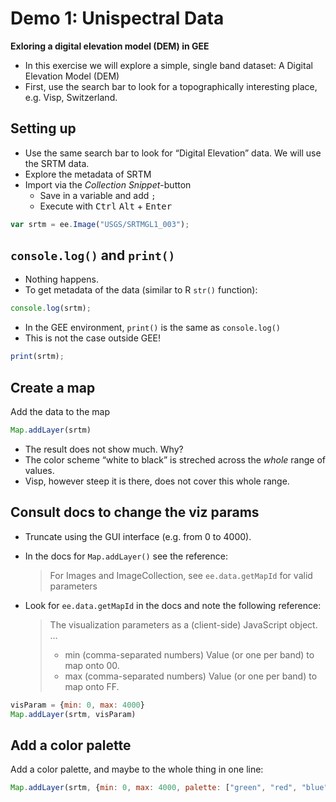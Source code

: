 

# Demo 1: Unispectral Data

**Exloring a digital elevation model (DEM) in GEE**

- In this exercise we will explore a simple, single band dataset: A Digital Elevation Model (DEM)
- First, use the search bar to look for a topographically interesting place, e.g. Visp, Switzerland.


## Setting up

- Use the same search bar to look for "Digital Elevation" data. We will use the SRTM data.
- Explore the metadata of SRTM
- Import via the *Collection Snippet*-button
  - Save in a variable and add `;`
  - Execute with <kbd>Ctrl</kbd> <kbd>Alt</kbd> + <kbd>Enter</kbd>


```js
var srtm = ee.Image("USGS/SRTMGL1_003");
```

## `console.log()` and `print()`

- Nothing happens. 
- To get metadata of the data (similar to R `str()` function):

```js
console.log(srtm);
```

- In the GEE environment, `print()` is the same as `console.log()` 
- This is not the case outside GEE!

```js
print(srtm);
```

## Create a map

Add the data to the map

```js
Map.addLayer(srtm)
```

- The result does not show much. Why?
- The color scheme  "white to black" is streched across the *whole* range of values. 
- Visp, however steep it is there, does not cover this whole range. 

## Consult docs to change the viz params

- Truncate using the GUI interface (e.g. from 0 to 4000). 
- In the docs for `Map.addLayer()` see the reference:

  > For Images and ImageCollection, see `ee.data.getMapId` for valid parameters

 - Look for `ee.data.getMapId` in the docs and note the following reference:

   > The visualization parameters as a (client-side) JavaScript object.
   > ...
   > - min (comma-separated numbers) Value (or one per band) to map onto 00.
   > - max (comma-separated numbers) Value (or one per band) to map onto FF.



```js
visParam = {min: 0, max: 4000}
Map.addLayer(srtm, visParam)
```

## Add a color palette

Add a color palette, and maybe to the whole thing in one line:

```js
Map.addLayer(srtm, {min: 0, max: 4000, palette: ["green", "red", "blue"]})
```
